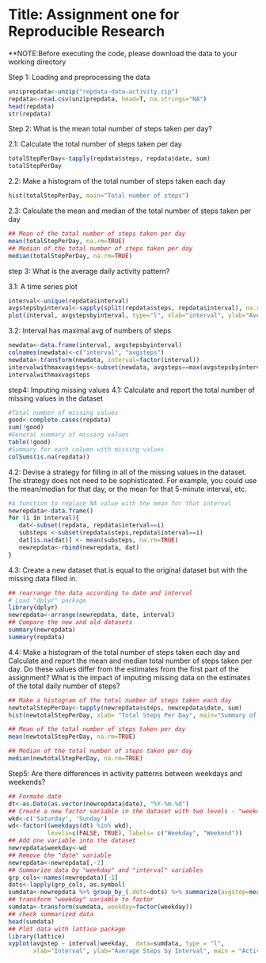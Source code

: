 Title: Assignment one for Reproducible Research
=========================

**NOTE:Before executing the code, please download the data to your working directory

Step 1: Loading and preprocessing the data
```r
unziprepdata<-unzip("repdata-data-activity.zip")
repdata<-read.csv(unziprepdata, head=T, na.strings="NA")
head(repdata)
str(repdata)
```

Step 2: What is the mean total number of steps taken per day?

2.1: Calculate the total number of steps taken per day  
```r
totalStepPerDay<-tapply(repdata$steps, repdata$date, sum)
totalStepPerDay
```

2.2: Make a histogram of the total number of steps taken each day
```r
hist(totalStepPerDay, main="Total number of steps")
```

2.3: Calculate the mean and median of the total number of steps taken per day  
```r
## Mean of the total number of steps taken per day 
mean(totalStepPerDay, na.rm=TRUE)
## Median of the total number of steps taken per day 
median(totalStepPerDay, na.rm=TRUE)
```

step 3: What is the average daily activity pattern?

3.1: A time series plot
```r
interval<-unique(repdata$interval)
avgstepsbyinterval<-sapply(split(repdata$steps, repdata$interval), na.rm=TRUE, mean)
plot(interval, avgstepsbyinterval, type="l", xlab="interval", ylab="Average Steps by Interval")
```

3.2: Interval has maximal avg of numbers of steps
```r
newdata<-data.frame(interval, avgstepsbyinterval)
colnames(newdata)<-c("interval", "avgsteps")
newdata<-transform(newdata, interval=factor(interval))
intervalwithmaxvagsteps<-subset(newdata, avgsteps==max(avgstepsbyinterval))
intervalwithmaxvagsteps
```

step4: Imputing missing values
4.1: Calculate and report the total number of missing values in the dataset
```r
#Total number of missing values
good<-complete.cases(repdata)
sum(!good)
#General summary of missing values 
table(!good)
#Summary for each column with missing values
colSums(is.na(repdata))
```

4.2: Devise a strategy for filling in all of the missing values in the dataset. The strategy does not need to be sophisticated. For example, you could use the mean/median for that day, or the mean for that 5-minute interval, etc.
```r
#A function to replace NA value with the mean for that interval
newrepdata<-data.frame()
for (i in interval){
   dat<-subset(repdata, repdata$interval==i)
   substeps <-subset(repdata$steps,repdata$interval==i)
   dat[is.na(dat)] <- mean(substeps, na.rm=TRUE)
   newrepdata<-rbind(newrepdata, dat)
}
```

4.3: Create a new dataset that is equal to the original dataset but with the missing data filled in.
```r
## rearrange the data according to date and interval
# Load "dplyr" package
library(dplyr)
newrepdata<-arrange(newrepdata, date, interval)
## Compare the new and old datasets
summary(newrepdata)
summary(repdata)
```

4.4: Make a histogram of the total number of steps taken each day and Calculate and report the mean and median total number of steps taken per day. Do these values differ from the estimates from the first part of the assignment? What is the impact of imputing missing data on the estimates of the total daily number of steps?

```r
## Make a histogram of the total number of steps taken each day
newtotalStepPerDay<-tapply(newrepdata$steps, newrepdata$date, sum)
hist(newtotalStepPerDay, xlab= "Total Steps Per Day", main="Summary of Total Steps")

## Mean of the total number of steps taken per day 
mean(newtotalStepPerDay, na.rm=TRUE)

## Median of the total number of steps taken per day 
median(newtotalStepPerDay, na.rm=TRUE)
```

Step5: Are there differences in activity patterns between weekdays and weekends?
```r
## Formate date
dt<-as.Date(as.vector(newrepdata$date), "%Y-%m-%d")
## Create a new factor variable in the dataset with two levels - "weekday" and "weekend"
wkd<-c('Saturday', 'Sunday')
wd<-factor((weekdays(dt) %in% wkd), 
           levels=c(FALSE, TRUE), labels= c("Weekday", "Weekend"))
## Add one variable into the dataset
newrepdata$weekday<-wd
## Remove the "date" variable
newrepdata<-newrepdata[,-2]
## Summarize data by "weekday" and "interval" variables
grp_cols<-names(newrepdata)[-1]
dots<-lapply(grp_cols, as.symbol)
sumdata<-newrepdata %>% group_by_(.dots=dots) %>% summarize(avgstep=mean(steps))
## transform "weekday" variable to factor
sumdata<-transform(sumdata, weekday=factor(weekday))
## check summarized data 
head(sumdata)
## Plot data with lattice package
library(lattice)
xyplot(avgstep ~ interval|weekday,  data=sumdata, type = "l", 
       xlab="Interval", ylab="Average Steps by Interval", main = "Activity Patterns")
```

